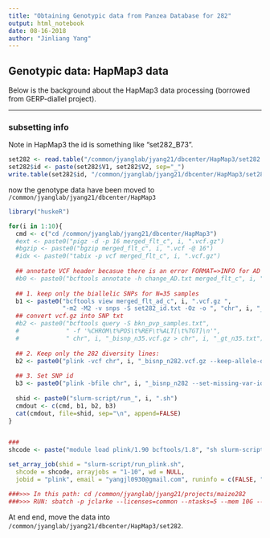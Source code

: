 ```yaml
---
title: "Obtaining Genotypic data from Panzea Database for 282"
output: html_notebook
date: 08-16-2018
author: "Jinliang Yang"
---
```



## Genotypic data: HapMap3 data

Below is the background about the HapMap3 data processing (borrowed from GERP-diallel project).

-----------------------------------

### subsetting info

Note in HapMap3 the id is something like "set282_B73".

```r
set282 <- read.table("/common/jyanglab/jyang21/dbcenter/HapMap3/set282.txt", header=FALSE)
set282$id <- paste(set282$V1, set282$V2, sep="_")
write.table(set282$id, "/common/jyanglab/jyang21/dbcenter/HapMap3/set282_id.txt", sep="\t", row.names=FALSE, col.names=FALSE, quote=FALSE)
```


now the genotype data have been moved to `/common/jyanglab/jyang21/dbcenter/HapMap3`
```r
library("huskeR")

for(i in 1:10){
  cmd <- c("cd /common/jyanglab/jyang21/dbcenter/HapMap3")
  #ext <- paste0("pigz -d -p 16 merged_flt_c", i, ".vcf.gz")
  #bgzip <- paste0("bgzip merged_flt_c", i, ".vcf -@ 16")
  #idx <- paste0("tabix -p vcf merged_flt_c", i, ".vcf.gz")
  
  ## annotate VCF header becasue there is an error FORMAT=>INFO for AD
  #b0 <- paste0("bcftools annotate -h change_AD.txt merged_flt_c", i, ".vcf.gz -Oz -o merged_flt_ad_c", i, ".vcf.gz")
  
  ## 1. keep only the biallelic SNPs for N=35 samples
  b1 <- paste0("bcftools view merged_flt_ad_c", i, ".vcf.gz ", 
               "-m2 -M2 -v snps -S set282_id.txt -Oz -o ", "chr", i, "_bisnp_n282.vcf.gz") 
  ## convert vcf.gz into SNP txt
  #b2 <- paste0("bcftools query -S bkn_pvp_samples.txt",
  #             " -f '%CHROM\t%POS\t%REF\t%ALT[\t%TGT]\n'",
  #             " chr", i, "_bisnp_n35.vcf.gz > chr", i, "_gt_n35.txt")
  
  ## 2. Keep only the 282 diversity lines:
  b2 <- paste0("plink -vcf chr", i, "_bisnp_n282.vcf.gz --keep-allele-order --make-bed --out chr", i, "_bisnp_n282")
  
  ## 3. Set SNP id
  b3 <- paste0("plink -bfile chr", i, "_bisnp_n282 --set-missing-var-ids @_#_\\$1_\\$2 --make-bed --out chr", i, "_bisnp_n282_snpid")
  
  shid <- paste0("slurm-script/run_", i, ".sh")
  cmdout <- c(cmd, b1, b2, b3)
  cat(cmdout, file=shid, sep="\n", append=FALSE)
}


###
shcode <- paste("module load plink/1.90 bcftools/1.8", "sh slurm-script/run_$SLURM_ARRAY_TASK_ID.sh", sep="\n")

set_array_job(shid = "slurm-script/run_plink.sh",
  shcode = shcode, arrayjobs = "1-10", wd = NULL,
  jobid = "plink", email = "yangjl0930@gmail.com", runinfo = c(FALSE, "jclarke", "5", "10G", "8:00:00"))

###>>> In this path: cd /common/jyanglab/jyang21/projects/maize282
###>>> RUN: sbatch -p jclarke --licenses=common --ntasks=5 --mem 10G --time=8:00:00 slurm-script/run_plink.sh

```


At end end, move the data into `/common/jyanglab/jyang21/dbcenter/HapMap3/set282`.

